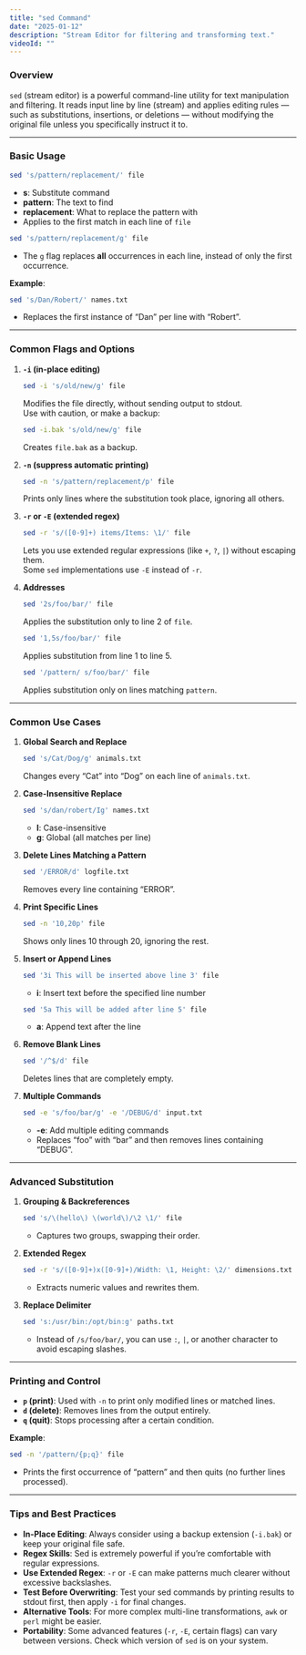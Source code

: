 ```yaml
---
title: "sed Command"
date: "2025-01-12"
description: "Stream Editor for filtering and transforming text."
videoId: ""
---
```


### Overview

`sed` (stream editor) is a powerful command-line utility for text manipulation and filtering. It reads input line by line (stream) and applies editing rules — such as substitutions, insertions, or deletions — without modifying the original file unless you specifically instruct it to.

---

### Basic Usage

```bash
sed 's/pattern/replacement/' file
```
- **s**: Substitute command
- **pattern**: The text to find
- **replacement**: What to replace the pattern with
- Applies to the first match in each line of `file`

```bash
sed 's/pattern/replacement/g' file
```
- The `g` flag replaces **all** occurrences in each line, instead of only the first occurrence.

**Example**:
```bash
sed 's/Dan/Robert/' names.txt
```
- Replaces the first instance of “Dan” per line with “Robert”.

---

### Common Flags and Options

1. **`-i` (in-place editing)**  
   ```bash
   sed -i 's/old/new/g' file
   ```
   Modifies the file directly, without sending output to stdout.  
   Use with caution, or make a backup:
   ```bash
   sed -i.bak 's/old/new/g' file
   ```
   Creates `file.bak` as a backup.

2. **`-n` (suppress automatic printing)**  
   ```bash
   sed -n 's/pattern/replacement/p' file
   ```
   Prints only lines where the substitution took place, ignoring all others.

3. **`-r` or `-E` (extended regex)**  
   ```bash
   sed -r 's/([0-9]+) items/Items: \1/' file
   ```
   Lets you use extended regular expressions (like `+`, `?`, `|`) without escaping them.  
   Some `sed` implementations use `-E` instead of `-r`.

4. **Addresses**  
   ```bash
   sed '2s/foo/bar/' file
   ```
   Applies the substitution only to line 2 of `file`.  
   ```bash
   sed '1,5s/foo/bar/' file
   ```
   Applies substitution from line 1 to line 5.  
   ```bash
   sed '/pattern/ s/foo/bar/' file
   ```
   Applies substitution only on lines matching `pattern`.

---

### Common Use Cases

1. **Global Search and Replace**  
   ```bash
   sed 's/Cat/Dog/g' animals.txt
   ```
   Changes every “Cat” into “Dog” on each line of `animals.txt`.

2. **Case-Insensitive Replace**  
   ```bash
   sed 's/dan/robert/Ig' names.txt
   ```
   - **I**: Case-insensitive  
   - **g**: Global (all matches per line)

3. **Delete Lines Matching a Pattern**  
   ```bash
   sed '/ERROR/d' logfile.txt
   ```
   Removes every line containing “ERROR”.

4. **Print Specific Lines**  
   ```bash
   sed -n '10,20p' file
   ```
   Shows only lines 10 through 20, ignoring the rest.

5. **Insert or Append Lines**  
   ```bash
   sed '3i This will be inserted above line 3' file
   ```
   - **i**: Insert text before the specified line number
   ```bash
   sed '5a This will be added after line 5' file
   ```
   - **a**: Append text after the line

6. **Remove Blank Lines**  
   ```bash
   sed '/^$/d' file
   ```
   Deletes lines that are completely empty.

7. **Multiple Commands**  
   ```bash
   sed -e 's/foo/bar/g' -e '/DEBUG/d' input.txt
   ```
   - **-e**: Add multiple editing commands
   - Replaces “foo” with “bar” and then removes lines containing “DEBUG”.

---

### Advanced Substitution

1. **Grouping & Backreferences**  
   ```bash
   sed 's/\(hello\) \(world\)/\2 \1/' file
   ```
   - Captures two groups, swapping their order.

2. **Extended Regex**  
   ```bash
   sed -r 's/([0-9]+)x([0-9]+)/Width: \1, Height: \2/' dimensions.txt
   ```
   - Extracts numeric values and rewrites them.

3. **Replace Delimiter**  
   ```bash
   sed 's:/usr/bin:/opt/bin:g' paths.txt
   ```
   - Instead of `/s/foo/bar/`, you can use `:`, `|`, or another character to avoid escaping slashes.

---

### Printing and Control

- **`p` (print)**: Used with `-n` to print only modified lines or matched lines.  
- **`d` (delete)**: Removes lines from the output entirely.  
- **`q` (quit)**: Stops processing after a certain condition.

**Example**:
```bash
sed -n '/pattern/{p;q}' file
```
- Prints the first occurrence of “pattern” and then quits (no further lines processed).

---

### Tips and Best Practices

- **In-Place Editing**: Always consider using a backup extension (`-i.bak`) or keep your original file safe.  
- **Regex Skills**: Sed is extremely powerful if you’re comfortable with regular expressions.  
- **Use Extended Regex**: `-r` or `-E` can make patterns much clearer without excessive backslashes.  
- **Test Before Overwriting**: Test your sed commands by printing results to stdout first, then apply `-i` for final changes.  
- **Alternative Tools**: For more complex multi-line transformations, `awk` or `perl` might be easier.  
- **Portability**: Some advanced features (`-r`, `-E`, certain flags) can vary between versions. Check which version of `sed` is on your system.